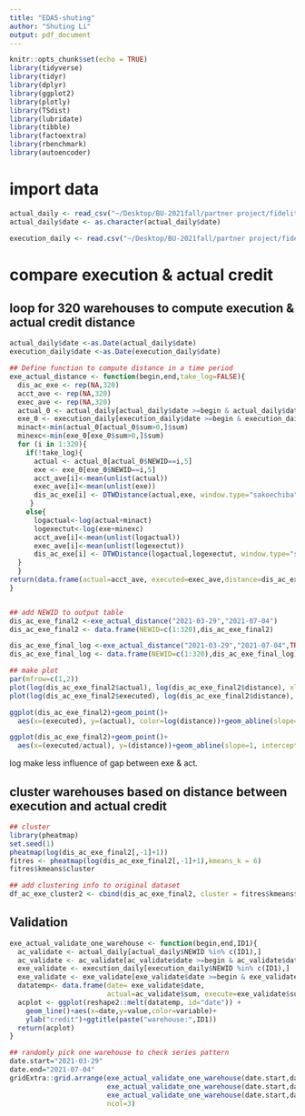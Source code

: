 ```yaml
---
title: "EDA5-shuting"
author: "Shuting Li"
output: pdf_document
---
```


```r
knitr::opts_chunk$set(echo = TRUE)
library(tidyverse)
library(tidyr)
library(dplyr)
library(ggplot2)
library(plotly)
library(TSdist)
library(lubridate)
library(tibble)
library(factoextra)
library(rbenchmark)
library(autoencoder)
```

# import data
```r
actual_daily <- read_csv("~/Desktop/BU-2021fall/partner project/fidelity-github/11.14备份/lst/data/actual_daily.csv")
actual_daily$date <- as.character(actual_daily$date)

execution_daily <- read.csv("~/Desktop/BU-2021fall/partner project/fidelity-github/11.14备份/lst/data/execution_daily.csv")
```

# compare execution & actual credit

## loop for 320 warehouses to compute execution & actual credit distance
```r
actual_daily$date <-as.Date(actual_daily$date)
execution_daily$date <-as.Date(execution_daily$date)

## Define function to compute distance in a time period
exe_actual_distance <- function(begin,end,take_log=FALSE){
  dis_ac_exe <- rep(NA,320)
  acct_ave <- rep(NA,320)
  exec_ave <- rep(NA,320)
  actual_0 <- actual_daily[actual_daily$date >=begin & actual_daily$date<= end,]
  exe_0 <- execution_daily[execution_daily$date >=begin & execution_daily$date<= end,] 
  minact<-min(actual_0[actual_0$sum>0,]$sum)
  minexc<-min(exe_0[exe_0$sum>0,]$sum)
  for (i in 1:320){
    if(!take_log){
      actual <- actual_0[actual_0$NEWID==i,5] 
      exe <- exe_0[exe_0$NEWID==i,5]
      acct_ave[i]<-mean(unlist(actual))
      exec_ave[i]<-mean(unlist(exe))
      dis_ac_exe[i] <- DTWDistance(actual,exe, window.type="sakoechiba",window.size=1)
     }
    else{
      logactual<-log(actual+minact)
      logexectut<-log(exe+minexc)  
      acct_ave[i]<-mean(unlist(logactual))
      exec_ave[i]<-mean(unlist(logexectut))
      dis_ac_exe[i] <- DTWDistance(logactual,logexectut, window.type="sakoechiba", window.size=1)
  }
  }
return(data.frame(actual=acct_ave, executed=exec_ave,distance=dis_ac_exe))
}


## add NEWID to output table
dis_ac_exe_final2 <-exe_actual_distance("2021-03-29","2021-07-04")
dis_ac_exe_final2 <- data.frame(NEWID=c(1:320),dis_ac_exe_final2)

dis_ac_exe_final_log <-exe_actual_distance("2021-03-29","2021-07-04",TRUE)
dis_ac_exe_final_log <- data.frame(NEWID=c(1:320),dis_ac_exe_final_log)

## make plot
par(mfrow=c(1,2))
plot(log(dis_ac_exe_final2$actual), log(dis_ac_exe_final2$distance), xlab="log_actual", ylab="log_distance")
plot(log(dis_ac_exe_final2$executed), log(dis_ac_exe_final2$distance), xlab="log_execution", ylab="log_distance")

ggplot(dis_ac_exe_final2)+geom_point()+
  aes(x=(executed), y=(actual), color=log(distance))+geom_abline(slope=1, intercept=0)+geom_quantile()+scale_x_log10()+scale_y_log10()

ggplot(dis_ac_exe_final2)+geom_point()+
  aes(x=(executed/actual), y=(distance))+geom_abline(slope=1, intercept=0)+geom_quantile()+scale_x_log10()+scale_y_log10()

```
log make less influence of gap between exe & act.

## cluster warehouses based on distance between execution and actual credit
```r
## cluster
library(pheatmap)
set.seed(1)
pheatmap(log(dis_ac_exe_final2[,-1]+1))
fitres <- pheatmap(log(dis_ac_exe_final2[,-1]+1),kmeans_k = 6)
fitres$kmeans$cluster 

## add clustering info to original dataset
df_ac_exe_cluster2 <- cbind(dis_ac_exe_final2, cluster = fitres$kmeans$cluster)
```

## Validation
```r
exe_actual_validate_one_warehouse <- function(begin,end,ID1){
  ac_validate <- actual_daily[actual_daily$NEWID %in% c(ID1),]
  ac_validate <- ac_validate[ac_validate$date >=begin & ac_validate$date<= end,]
  exe_validate <- execution_daily[execution_daily$NEWID %in% c(ID1),]
  exe_validate <- exe_validate[exe_validate$date >=begin & exe_validate$date<= end,]
  datatemp<- data.frame(date= exe_validate$date, 
                        actual=ac_validate$sum, execute=exe_validate$sum)
  acplot <- ggplot(reshape2::melt(datatemp, id="date")) + 
    geom_line()+aes(x=date,y=value,color=variable)+
    ylab("credit")+ggtitle(paste("warehouse:",ID1))
  return(acplot)
}

## randomly pick one warehouse to check series pattern
date.start="2021-03-29"
date.end="2021-07-04"
gridExtra::grid.arrange(exe_actual_validate_one_warehouse(date.start,date.end,288),
                        exe_actual_validate_one_warehouse(date.start,date.end,157),
                        exe_actual_validate_one_warehouse(date.start,date.end,273),
                        ncol=3)
```


